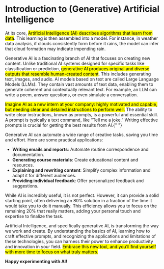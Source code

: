 # Introduction to (Generative) Artificial Intelligence

At its core, <mark>Artificial Intelligence (AI) describes algorithms that learn from data</mark>. This learning is then assembled into a model. For instance, in weather data analysis, if clouds consistently form before it rains, the model can infer that cloud formation may indicate impending rain.

Generative AI is a fascinating branch of AI that focuses on creating new content. Unlike traditional AI systems designed for specific tasks like classification or prediction, <mark>generative AI produces original and diverse outputs that resemble human-created content</mark>. This includes generating text, images, and audio. AI models based on text are called Large Language Models (LLMs). They contain vast amounts of text data, enabling them to generate coherent and contextually relevant text. For example, an LLM can write a poem, answer questions, or even simulate a conversation.

<mark>Imagine AI as a new intern at your company: highly motivated and capable, but needing clear and detailed instructions to perform well.</mark> The ability to write clear instructions, known as prompts, is a powerful and essential skill. A prompt is typically a text command, like “Tell me a joke.” Writing effective prompts is crucial for getting the best results from AI.{" "}

Generative AI can automate a wide range of creative tasks, saving you time and effort. Here are some practical applications:

- **Writing emails and reports**: Automate routine correspondence and documentation.
- **Generating course materials**: Create educational content and resources.
- **Explaining and rewriting content**: Simplify complex information and adapt it for different audiences.
- **Providing individual feedback**: Offer personalized feedback and suggestions.

While AI is incredibly useful, it is not perfect. However, it can provide a solid starting point, often delivering an 80% solution in a fraction of the time it would take you to do it manually. This efficiency allows you to focus on the remaining 20% that really matters, adding your personal touch and expertise to finalize the task.

Artificial Intelligence, and specifically generative AI, is transforming the way we work and create. By understanding the basics of AI, learning how to craft effective prompts, and recognizing the applications and limitations of these technologies, you can harness their power to enhance productivity and innovation in your field. <mark>Embrace this new tool, and you’ll find yourself with more time to focus on what truly matters.</mark>

**Happy experimenting with AI!**
